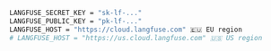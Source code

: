 ```bash filename=".env"
LANGFUSE_SECRET_KEY = "sk-lf-..."
LANGFUSE_PUBLIC_KEY = "pk-lf-..."
LANGFUSE_HOST = "https://cloud.langfuse.com" 🇪🇺 EU region
# LANGFUSE_HOST = "https://us.cloud.langfuse.com" 🇺🇸 US region
```
